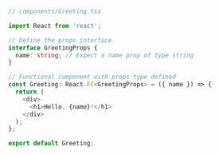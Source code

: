 ```typescript
// components/Greeting.tsx

import React from 'react';

// Define the props interface
interface GreetingProps {
  name: string; // Expect a name prop of type string
}

// Functional component with props type defined
const Greeting: React.FC<GreetingProps> = ({ name }) => {
  return (
    <div>
      <h1>Hello, {name}!</h1>
    </div>
  );
};

export default Greeting;
```
